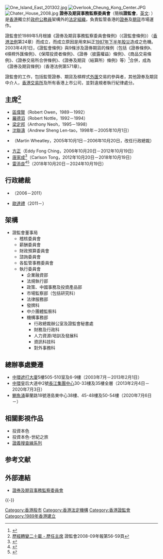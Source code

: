 {{about|香港法定組織|中國國務院直屬事業單位|中国证券监督管理委员会|其他地方的證監會|證監會}}

{{Infobox_Company
| company_name_en= Securities and Futures Commission
| company_name   = 證券及期貨事務監察委員會
| company_logo   = [[File:證券及期貨事務監察委員會.svg|300 px]]
| foundation     = 1989年5月
| location       = {{HK}}[[鰂魚涌|鰂魚涌]]華蘭路18號[[港島東中心|港島東中心]]38樓、45-48樓及50-54樓
| key_people     = 主席[[雷添良|雷添良]]<br />行政總裁[[歐達禮|歐達禮]] /副行政總裁[[梁鳳儀|梁鳳儀]]
| revenue=30.08億港元（2021年3月31日）
|profit= 9.79億港元（2021年3月31日）
| industry       = 
| products       = 
| homepage       = [http://www.sfc.hk/web/TC/index.html 證券及期貨事務監察委員會]
}}
[[File:One_Island_East_201302.jpg|right]]
[[File:Overlook_Cheung_Kong_Center.JPG|right]]
[[File:Chater_House_2008.jpg|right]]
'''證券及期貨事務監察委員會'''（簡稱'''證監會'''，[[英文|英文]]: {{lang|en|'''Securities and Futures Commission''', '''SFC'''}}）是[[香港|香港]]獨立於[[香港公務員|政府公務員]]架構外的[[法定組織|法定組織]]，負責監管香港的[[證券|證券]]及[[期貨|期貨]]市場運作。

證監會於1989年5月根據《證券及期貨事務監察委員會條例》（《證監會條例》）（[[香港法例|香港法例]]第24章）而成立，而成立原因是用來糾正[[1987年香港股災|1987年下半年股災]]造成之危機。2003年4月1日，《證監會條例》與9條涉及證券期貨的條例（包括《證券條例》、《槓桿外匯條例》、《保障投資者條例》、《證券（披露權益）條例》、《商品交易條例》、《證券交易所合併條例》、《證券及期貨（結算所）條例》等）<ref>{{Cite web |url=http://www.sfc.hk/sfc/doc/TC/legislation/securities/others/condoc-c.pdf |title=證券及期貨條例諮詢文件 |accessdate=2007-04-28 |archive-date=2007-09-28 |archive-url=https://web.archive.org/web/20070928075454/http://www.sfc.hk/sfc/doc/TC/legislation/securities/others/condoc-c.pdf |dead-url=no }}</ref>合併，成為《證券及期貨條例》（香港法例第571章）。

證監會的工作，包括監管證券、期貨及槓桿式[[外匯|外匯]]交易的參與者，其他證券及期貨中介人，[[香港交易所|香港交易所]]及所有香港上市公司，並對違規者執行紀律處分。

== 主席<ref>[http://www.sfc.hk/web/doc/TC/speeches/public/annual/rep08-09/full.pdf 歷經轉變二十載 - 歷任主席] {{Wayback|url=http://www.sfc.hk/web/doc/TC/speeches/public/annual/rep08-09/full.pdf |date=20150630104635 }}證監會2008-09年報第56-59頁</ref> ==
*[[區偉賢|區偉賢]]（Robert Owen，1989－1992）
*[[羅德滔|羅德滔]]（Robert Nottle，1992－1994）
*[[梁定邦_(大律師)|梁定邦]]（Anthony Neoh，1995－1998）
*[[沈聯濤|沈聯濤]]（Andrew Sheng Len-tao，1998年－2005年10月1日）
*{{le|韋奕禮|Martin Wheatley}}（Martin Wheatley，2005年10月1日－2006年10月20日，改任行政總裁）
*[[方正_(香港)|方正]]（Eddy Fong Ching，2006年10月20日－2012年10月19日）
*[[唐家成|唐家成]]<ref>{{Cite news |url=http://www.news.gov.hk/tc/categories/finance/html/2015/10/20151002_170057.shtml |title=唐家成連任證監會主席 |date=2015-10-02 |work=香港政府新聞網 重點新聞 |accessdate=2016-01-26 |archive-date=2015-10-09 |archive-url=https://web.archive.org/web/20151009131423/http://www.news.gov.hk/tc/categories/finance/html/2015/10/20151002_170057.shtml |dead-url=no }}</ref>（Carlson Tong，2012年10月20日－2018年10月19日）
*[[雷添良|雷添良]]<ref>{{Cite news |url=https://www.news.gov.hk/chi/2018/09/20180907/20180907_175044_835.html |title=雷添良掌證監會 |date=2018-09-07 |work=香港政府新聞網 財經 |accessdate=2018-09-14 |archive-date=2018-09-08 |archive-url=https://web.archive.org/web/20180908123620/http://www.news.gov.hk/chi/2018/09/20180907/20180907_175044_835.html |dead-url=no }}</ref><ref>{{Cite news |url=http://orientaldaily.on.cc/cnt/finance/20180908/mobile/odn-20180908-0908_00202_009.html |title=雷添良空降任證監主席 |date=2018-09-08 |work=東方日報 |accessdate=2018-09-14 |archive-date=2018-09-14 |archive-url=https://web.archive.org/web/20180914061254/http://orientaldaily.on.cc/cnt/finance/20180908/mobile/odn-20180908-0908_00202_009.html |dead-url=no }}</ref>（2018年10月20日－2024年10月19日）

== 行政總裁 ==
*{{le|韋奕禮|Martin Wheatley}}（2006－2011）
*[[歐達禮|歐達禮]]（2011－）

== 架構 ==
*證監會董事局
**稽核委員會
**薪酬委員會
**財政預算委員會
**諮詢委員會
**各監管事務委員會
**執行委員會
***企業融資部
***法規執行部
***政策、中國事務及投資產品部
***市場監察部（包括研究科）
***法律服務部
***發牌科
***中介團體監察科
***機構事務部
****行政總裁辦公室及證監會秘書處
****財務及行政科
****人力資源/培訓及發展科
****資訊科技科
****對外事務科

== 總辦事處變遷 ==
*[[中環|中環]][[遮打大廈|遮打大廈]]5樓505-510室及6-9樓（2003年7月－2013年2月1日）
*[[中環|中環]]皇后大道中2號[[長江集團中心|長江集團中心]]30-33樓及35樓全層（2013年2月4日－2020年7月3日）
*[[鰂魚涌|鰂魚涌]]華蘭路18號港島東中心38樓、45-48樓及50-54樓（2020年7月6日－）

==相關影視作品==
*投資本色
*投資本色-世紀之旅
*[[證義搜查線系列|證義搜查線系列]]

== 参考文献 ==
{{Reflist}}

== 外部連結 ==
*[http://www.sfc.hk/web/TC/index.html 證券及期貨事務監察委員會]{{Wayback|url=http://www.sfc.hk/web/TC/index.html |date=20150628201839 }}

{{-}}
{{香港公營機構}}

[[Category:香港股市|Category:香港股市]]
[[Category:香港法定機構|Category:香港法定機構]]
[[Category:香港證監會|Category:香港證監會]]
[[Category:1989年香港建立|Category:1989年香港建立]]